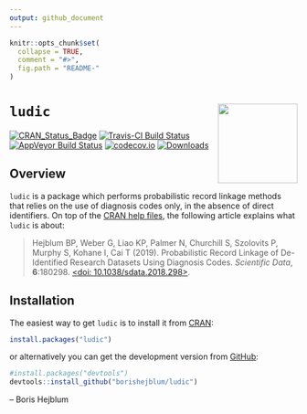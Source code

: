 ```yaml
---
output: github_document
---
```


<!-- README.md is generated from README.Rmd. Please edit that file -->

```r
knitr::opts_chunk$set(
  collapse = TRUE,
  comment = "#>",
  fig.path = "README-"
)
```

# `ludic` <a><img src='man/figures/logo.svg' align="right" height="139" /></a>

[![CRAN_Status_Badge](http://www.r-pkg.org/badges/version/ludic)](https://cran.r-project.org/package=ludic)
[![Travis-CI Build Status](https://travis-ci.org/borishejblum/ludic.svg?branch=master)](https://travis-ci.org/borishejblum/ludic)
[![AppVeyor Build Status](https://ci.appveyor.com/api/projects/status/github/borishejblum/ludic?branch=master&svg=true)](https://ci.appveyor.com/project/borishejblum/ludic)
[![codecov.io](https://codecov.io/github/borishejblum/ludic/coverage.svg?branch=master)](https://codecov.io/github/borishejblum/ludic?branch=master)
[![Downloads](https://cranlogs.r-pkg.org/badges/ludic?color=blue)](https://www.r-pkg.org/pkg/ludic)


## Overview

`ludic` is a package which performs probabilistic record linkage methods that relies on 
the use of diagnosis codes only, in the absence of direct identifiers.
On top of the [CRAN help files](https://cran.r-project.org/package=ludic), the following article explains what `ludic` is about:

> Hejblum BP, Weber G, Liao KP, Palmer N, Churchill S, Szolovits P, Murphy S, 
Kohane I, Cai T (2019). Probabilistic Record Linkage of De-Identified Research 
Datasets Using Diagnosis Codes. *Scientific Data*, **6**:180298. 
[<doi: 10.1038/sdata.2018.298>](https://doi.org/10.1038/sdata.2018.298).


## Installation

The easiest way to get `ludic` is to install it from [CRAN](https://cran.r-project.org/package=ludic):
```r
install.packages("ludic")
```
or alternatively you can get the development version from [GitHub](https://github.com/borishejblum/ludic):
```r
#install.packages("devtools")
devtools::install_github("borishejblum/ludic")
```
-- Boris Hejblum